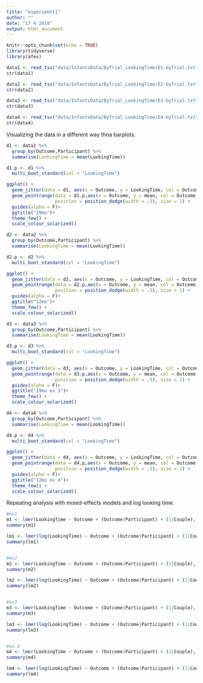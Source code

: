 ```yaml
---
title: "experiment1"
author: ""
date: "17 4 2018"
output: html_document
---
```


```r
knitr::opts_chunk$set(echo = TRUE)
library(tidyverse)
library(afex)
```


```r

data1 <- read_tsv("data/InfantsData/ByTrial_LookingTime/E1-byTrial.txt")
str(data1)

data2 <- read_tsv("data/InfantsData/ByTrial_LookingTime/E2-byTrial.txt")
str(data2)

data3 <- read_tsv("data/InfantsData/ByTrial_LookingTime/E3-byTrial.txt")
str(data3)

data4 <- read_tsv("data/InfantsData/ByTrial_LookingTime/E4-byTrial.txt")
str(data4)
```
Visualizing the data in a different way thna barplots.
```r
d1 <- data1 %>%
  group_by(Outcome,Participant) %>%
  summarise(LookingTime = mean(LookingTime))

d1.p <- d1 %>%
  multi_boot_standard(col = "LookingTime")

ggplot() +
  geom_jitter(data = d1, aes(x = Outcome, y = LookingTime, col = Outcome, alpha = .2), width = .1,height = .0)+
  geom_pointrange(data = d1.p,aes(x = Outcome, y = mean, col = Outcome,ymin = ci_lower, ymax = ci_upper), 
                  position = position_dodge(width = .5), size = 1) + 
  guides(alpha = F)+
  ggtitle("19mo")+
  theme_few() + 
  scale_colour_solarized()

```

```r
d2 <- data2 %>%
  group_by(Outcome,Participant) %>%
  summarise(LookingTime = mean(LookingTime))

d2.p <- d2 %>%
  multi_boot_standard(col = "LookingTime")

ggplot() +
  geom_jitter(data = d2, aes(x = Outcome, y = LookingTime, col = Outcome, alpha = .2), width = .1,height = .0)+
  geom_pointrange(data = d2.p,aes(x = Outcome, y = mean, col = Outcome,ymin = ci_lower, ymax = ci_upper), 
                  position = position_dodge(width = .5), size = 1) + 
  guides(alpha = F)+
  ggtitle("12mo")+
  theme_few() + 
  scale_colour_solarized()
```

```r
d3 <- data3 %>%
  group_by(Outcome,Participant) %>%
  summarise(LookingTime = mean(LookingTime))

d3.p <- d3 %>%
  multi_boot_standard(col = "LookingTime")

ggplot() +
  geom_jitter(data = d3, aes(x = Outcome, y = LookingTime, col = Outcome, alpha = .2), width = .1,height = .0)+
  geom_pointrange(data = d3.p,aes(x = Outcome, y = mean, col = Outcome,ymin = ci_lower, ymax = ci_upper), 
                  position = position_dodge(width = .5), size = 1) + 
  guides(alpha = F)+
  ggtitle("19mo ex 3")+
  theme_few() + 
  scale_colour_solarized()
```



```r
d4 <- data4 %>%
  group_by(Outcome,Participant) %>%
  summarise(LookingTime = mean(LookingTime))

d4.p <- d4 %>%
  multi_boot_standard(col = "LookingTime")

ggplot() +
  geom_jitter(data = d4, aes(x = Outcome, y = LookingTime, col = Outcome, alpha = .2), width = .1,height = .0)+
  geom_pointrange(data = d4.p,aes(x = Outcome, y = mean, col = Outcome,ymin = ci_lower, ymax = ci_upper), 
                  position = position_dodge(width = .5), size = 1) + 
  guides(alpha = F)+
  ggtitle("12mo ex 4")+
  theme_few() + 
  scale_colour_solarized()
```

Repeating analysis with mixed-effects models and log looking time. 
```r
#ex1
m1 <- lmer(LookingTime ~ Outcome + (Outcome|Participant) + (1|Couple), data = data1)
summary(m1)

lm1 <- lmer(log(LookingTime) ~ Outcome + (Outcome|Participant) + (1|Couple), data = data1)
summary(lm1)


#ex2
m2 <- lmer(LookingTime ~ Outcome + (Outcome|Participant) + (1|Couple), data = data2)
summary(m2)

lm2 <- lmer(log(LookingTime) ~ Outcome + (Outcome|Participant) + (1|Couple), data = data2)
summary(lm2)


#ex3
m3 <- lmer(LookingTime ~ Outcome + (Outcome|Participant) + (1|Couple), data = data3)
summary(m3)

lm3 <- lmer(log(LookingTime) ~ Outcome + (Outcome|Participant) + (1|Couple), data = data3)
summary(lm3)


#ex 4
m4 <- lmer(LookingTime ~ Outcome + (Outcome|Participant) + (1|Couple), data = data4)
summary(m4)

lm4 <- lmer(log(LookingTime) ~ Outcome + (Outcome|Participant) + (1|Couple), data = data4)
summary(lm4)
```

